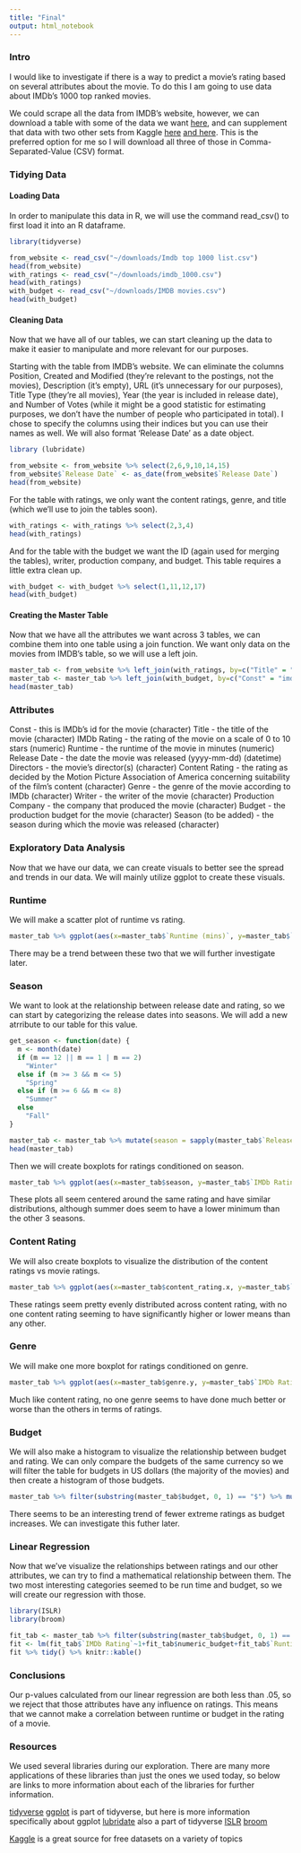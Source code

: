 ```yaml
---
title: "Final"
output: html_notebook
---
```


### Intro
I would like to investigate if there is a way to predict a movie's rating based on several attributes about the movie.  To do this I am going to use data about IMDb's 1000 top ranked movies.

We could scrape all the data from IMDB's website, however, we can download a table with some of the data we want [here](https://www.imdb.com/list/ls053900011/?sort=list_order,asc&st_dt=&mode=detail&page=1&ref_=ttls_vm_dtl), and can supplement that data with two other sets from Kaggle [here](https://www.kaggle.com/pkabir/imdb-movie-ratings/data#) [and here](https://www.kaggle.com/stefanoleone992/imdb-extensive-dataset?select=IMDb+movies.csv).  This is the preferred option for me so I will download all three of those in Comma-Separated-Value (CSV) format.

### Tidying Data

#### Loading Data
In order to manipulate this data in R, we will use the command read_csv() to first load it into an R dataframe.
```r
library(tidyverse)

from_website <- read_csv("~/downloads/Imdb top 1000 list.csv")
head(from_website)
with_ratings <- read_csv("~/downloads/imdb_1000.csv")
head(with_ratings)
with_budget <- read_csv("~/downloads/IMDB movies.csv")
head(with_budget)

```


#### Cleaning Data
Now that we have all of our tables, we can start cleaning up the data to make it easier to manipulate and more relevant for our purposes.

Starting with the table from IMDB's website.  We can eliminate the columns Position, Created and Modified (they're relevant to the postings, not the movies), Description (it's empty), URL (it's unnecessary for our purposes), Title Type (they're all movies), Year (the year is included in release date), and Number of Votes (while it might be a good statistic for estimating purposes, we don't have the number of people who participated in total).  I chose to specify the columns using their indices but you can use their names as well. We will also format 'Release Date' as a date object.
```r
library (lubridate)

from_website <- from_website %>% select(2,6,9,10,14,15)
from_website$`Release Date` <- as_date(from_website$`Release Date`)
head(from_website)
```


For the table with ratings, we only want the content ratings, genre, and title (which we'll use to join the tables soon).
```r
with_ratings <- with_ratings %>% select(2,3,4)
head(with_ratings)
```


And for the table with the budget we want the ID (again used for merging the tables), writer, production company, and budget.  This table requires a little extra clean up.
```r
with_budget <- with_budget %>% select(1,11,12,17)
head(with_budget)
```


#### Creating the Master Table

Now that we have all the attributes we want across 3 tables, we can combine them into one table using a join function.  We want only data on the movies from IMDB's table, so we will use a left join.
```r
master_tab <- from_website %>% left_join(with_ratings, by=c("Title" = "title"))
master_tab <- master_tab %>% left_join(with_budget, by=c("Const" = "imdb_title_id"))
head(master_tab)
```

### Attributes
Const - this is IMDb's id for the movie (character)
Title - the title of the movie (character)
IMDb Rating - the rating of the movie on a scale of 0 to 10 stars (numeric)
Runtime - the runtime of the movie in minutes (numeric)
Release Date - the date the movie was released (yyyy-mm-dd) (datetime)
Directors - the movie's director(s) (character)
Content Rating - the rating as decided by the Motion Picture Association of America concerning suitability of the film's content (character)
Genre - the genre of the movie according to IMDb (character)
Writer - the writer of the movie (character)
Production Company - the company that produced the movie (character)
Budget - the production budget for the movie (character)
Season (to be added) - the season during which the movie was released (character)

### Exploratory Data Analysis

Now that we have our data, we can create visuals to better see the spread and trends in our data.  We will mainly utilize ggplot to create these visuals.

### Runtime

We will make a scatter plot of runtime vs rating.
```r
master_tab %>% ggplot(aes(x=master_tab$`Runtime (mins)`, y=master_tab$`IMDb Rating`)) + geom_point() + labs(x="runtime (mins)", y="IMDb Rating")
```

There may be a trend between these two that we will further investigate later.

### Season

We want to look at the relationship between release date and rating, so we can start by categorizing the release dates into seasons.  We will add a new atrribute to our table for this value.
```r
get_season <- function(date) {
  m <- month(date)
  if (m == 12 || m == 1 | m == 2)
    "Winter"
  else if (m >= 3 && m <= 5)
    "Spring"
  else if (m >= 6 && m <= 8)
    "Summer"
  else 
    "Fall"
}

master_tab <- master_tab %>% mutate(season = sapply(master_tab$`Release Date`, get_season))
head(master_tab)
```

Then we will create boxplots for ratings conditioned on season.
```r
master_tab %>% ggplot(aes(x=master_tab$season, y=master_tab$`IMDb Rating`)) + geom_boxplot() + labs(x="season", y="IMDb Rating")
```

These plots all seem centered around the same rating and have similar distributions, although summer does seem to have a lower minimum than the other 3 seasons.

### Content Rating

We will also create boxplots to visualize the distribution of the content ratings vs movie ratings.
```r
master_tab %>% ggplot(aes(x=master_tab$content_rating.x, y=master_tab$`IMDb Rating`)) + geom_boxplot() + labs(x="Content Rating", y="IMDb Rating")
```

These ratings seem pretty evenly distributed across content rating, with no one content rating seeming to have significantly higher or lower means than any other.

### Genre

We will make one more boxplot for ratings conditioned on genre.
```r
master_tab %>% ggplot(aes(x=master_tab$genre.y, y=master_tab$`IMDb Rating`)) + geom_boxplot() + labs(x="Genre", y="IMDb Rating")
```

Much like content rating, no one genre seems to have done much better or worse than the others in terms of ratings.

### Budget

We will also make a histogram to visualize the relationship between budget and rating.  We can only compare the budgets of the same currency so we will filter the table for budgets in US dollars (the majority of the movies) and then create a histogram of those budgets.
```r
master_tab %>% filter(substring(master_tab$budget, 0, 1) == "$") %>% mutate(numeric_budget = substr(budget, 2, 100)) %>% mutate(numeric_budget = as.numeric(numeric_budget)) %>% ggplot(aes(x=numeric_budget, y=`IMDb Rating`)) + geom_point() + labs(x="Budget", y="IMDb Rating")
```

There seems to be an interesting trend of fewer extreme ratings as budget increases.  We can investigate this futher later.

### Linear Regression 

Now that we've visualize the relationships between ratings and our other attributes, we can try to find a mathematical relationship between them. The two most interesting categories seemed to be run time and budget, so we will create our regression with those.
```r
library(ISLR)
library(broom)

fit_tab <- master_tab %>% filter(substring(master_tab$budget, 0, 1) == "$") %>% mutate(numeric_budget = substr(budget, 2, 100)) %>% mutate(numeric_budget = as.numeric(numeric_budget))
fit <- lm(fit_tab$`IMDb Rating`~1+fit_tab$numeric_budget+fit_tab$`Runtime (mins)`, data=fit_tab)
fit %>% tidy() %>% knitr::kable()
```

### Conclusions
Our p-values calculated from our linear regression are both less than .05, so we reject that those attributes have any influence on ratings.  This means that we cannot make a correlation between runtime or budget in the rating of a movie.

### Resources
We used several libraries during our exploration.  There are many more applications of these libraries than just the ones we used today, so below are links to more information about each of the libraries for further information.

[tidyverse](https://www.tidyverse.org)
[ggplot](https://ggplot2.tidyverse.org) is part of tidyverse, but here is more information specifically about ggplot 
[lubridate](https://lubridate.tidyverse.org) also a part of tidyverse
[ISLR](https://cran.r-project.org/web/packages/ISLR/ISLR.pdf) 
[broom](https://cran.r-project.org/web/packages/broom/vignettes/broom.html)

[Kaggle](https://www.kaggle.com) is a great source for free datasets on a variety of topics
